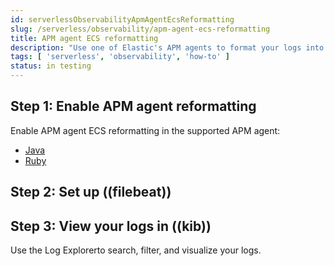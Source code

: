 ```yaml
---
id: serverlessObservabilityApmAgentEcsReformatting
slug: /serverless/observability/apm-agent-ecs-reformatting
title: APM agent ECS reformatting
description: "Use one of Elastic's APM agents to format your logs into ECS-compatible JSON."
tags: [ 'serverless', 'observability', 'how-to' ]
status: in testing
---
```




<Testing />


<div id="reformatting-logs"></div>

<ApplicationLogsLogReformatting />

## Step 1: Enable APM agent reformatting

Enable APM agent ECS reformatting in the supported APM agent:

* [Java](((apm-java-ref))/logs.html)
* [Ruby](((apm-ruby-ref))/configuration.html#config-log-ecs-formatting)

## Step 2: Set up ((filebeat))

<FilebeatLogsWidget
  plaintext={false}
  ecs_logs={true} 
/>

## Step 3: View your logs in ((kib))

Use the <DocLink id="serverlessObservabilityDiscoverAndExploreLogs">Log Explorer</DocLink>to search, filter, and visualize your logs.



<Feedback slug="/serverless/observability/apm-agent-ecs-reformatting" filepath="docs/apm/apm-agent-ecs-reformatting.mdx" />
